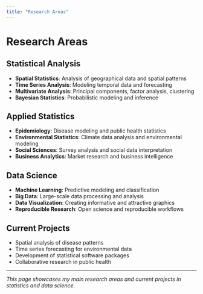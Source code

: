 ```yaml
---
title: "Research Areas"
---
```


# Research Areas

## Statistical Analysis
- **Spatial Statistics**: Analysis of geographical data and spatial patterns
- **Time Series Analysis**: Modeling temporal data and forecasting
- **Multivariate Analysis**: Principal components, factor analysis, clustering
- **Bayesian Statistics**: Probabilistic modeling and inference

## Applied Statistics
- **Epidemiology**: Disease modeling and public health statistics
- **Environmental Statistics**: Climate data analysis and environmental modeling
- **Social Sciences**: Survey analysis and social data interpretation
- **Business Analytics**: Market research and business intelligence

## Data Science
- **Machine Learning**: Predictive modeling and classification
- **Big Data**: Large-scale data processing and analysis
- **Data Visualization**: Creating informative and attractive graphics
- **Reproducible Research**: Open science and reproducible workflows

## Current Projects
- Spatial analysis of disease patterns
- Time series forecasting for environmental data
- Development of statistical software packages
- Collaborative research in public health

---

*This page showcases my main research areas and current projects in statistics and data science.* 